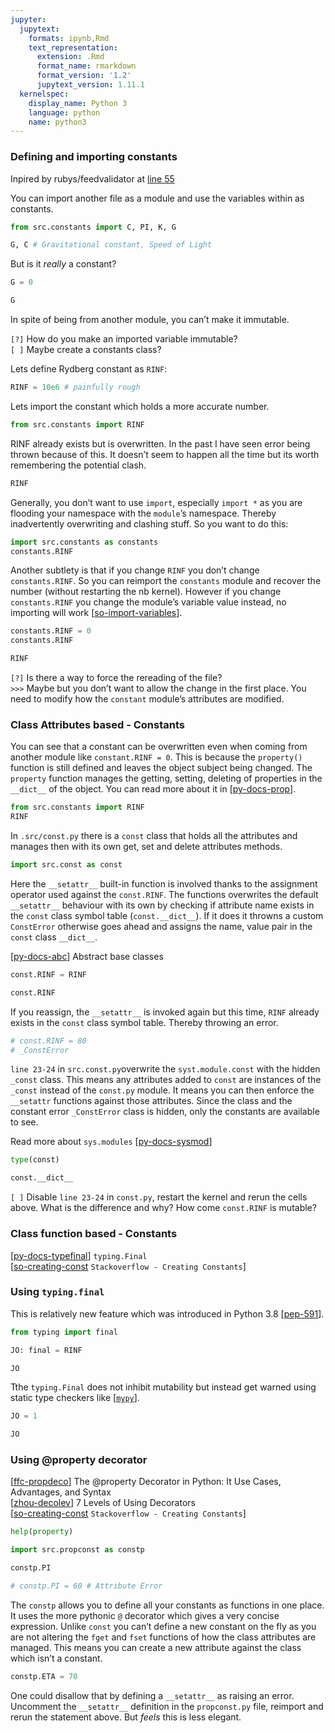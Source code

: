 ```yaml
---
jupyter:
  jupytext:
    formats: ipynb,Rmd
    text_representation:
      extension: .Rmd
      format_name: rmarkdown
      format_version: '1.2'
      jupytext_version: 1.11.1
  kernelspec:
    display_name: Python 3
    language: python
    name: python3
---
```


### Defining and importing constants

Inpired by rubys/feedvalidator at [line 55](https://lgtm.com/projects/g/rubys/feedvalidator/snapshot/eb77aa864016e1071f37357746a3ad77de94432a/files/src/rdflib/syntax/parsers/RDFXMLHandler.py?sort=name&dir=ASC&mode=heatmap#L55)

You can import another file as a module and use the variables within as constants.

```python
from src.constants import C, PI, K, G
```

```python
G, C # Gravitational constant, Speed of Light
```

But is it _really_ a constant?

```python
G = 0
```

```python
G
```

In spite of being from another module, you can't make it immutable.


`[?]` How do you make an imported variable immutable?  
`[ ]` Maybe create a constants class?


Lets define Rydberg constant as `RINF`:

```python
RINF = 10e6 # painfully rough
```

Lets import the constant which holds a more accurate number.

```python
from src.constants import RINF
```

RINF already exists but is overwritten. In the past I have seen error being thrown because of this. It doesn't seem to happen all the time but its worth remembering the potential clash.

```python
RINF
```

Generally, you don't want to use `import`, especially `import *` as you are flooding your namespace with the `module`'s namespace. Thereby inadvertently overwriting and clashing stuff. So you want to do this:

```python
import src.constants as constants
constants.RINF
```

Another subtlety is that if you change `RINF` you don't change `constants.RINF`. So you can reimport the `constants` module and recover the number (without restarting the nb kernel). However if you change `constants.RINF` you change the module's variable value instead, no importing will work [[so-import-variables](https://stackoverflow.com/questions/17255737/importing-variables-from-another-file)].

```python
constants.RINF = 0
constants.RINF
```

```python
RINF
```

`[?]` Is there a way to force the rereading of the file?  
`>>>` Maybe but you don't want to allow the change in the first place. You need to modify how the `constant` module's attributes are modified.


### Class Attributes based - Constants


You can see that a constant can be overwritten even when coming from another module like `constant.RINF = 0`. This is because the `property()` function is still defined and leaves the object subject being changed. The `property` function manages the getting, setting, deleting of properties in the `__dict__` of the object. You can read more about it in [[py-docs-prop](https://docs.python.org/3/library/functions.html#property)].

```python
from src.constants import RINF
RINF
```

In `.src/const.py` there is a `const` class that holds all the attributes and manages then with its own get, set and delete attributes methods.

```python
import src.const as const
```

Here the `__setattr__` built-in function is involved thanks to the assignment operator used against the `const.RINF`. The functions overwrites the default `__setattr__` behaviour with its own by checking if attribute name exists in the `const` class symbol table (`const.__dict__`). If it does it throwns a custom `ConstError` otherwise goes ahead and assigns the name, value pair in the `const` class `__dict__`.

[[py-docs-abc](https://docs.python.org/3/tutorial/errors.html#raising-exceptions)] Abstract base classes

```python
const.RINF = RINF
```

```python
const.RINF
```

If you reassign, the `__setattr__` is invoked again but this time, `RINF` already exists in the `const` class symbol table. Thereby throwing an error.

```python
# const.RINF = 80
# _ConstError
```

`line 23-24` in `src.const.py`overwrite the `syst.module.const` with the hidden `_const` class. This means any attributes added to `const` are instances of the `_const` instead of the `const.py` module. It means you can then enforce the `__setattr` functions against those attributes. Since the class and the constant error `_ConstError` class is hidden, only the constants are available to see.

Read more about `sys.modules` [[py-docs-sysmod](https://docs.python.org/3/library/sys.html#sys.modules)]

```python
type(const)
```

```python
const.__dict__
```

`[ ]` Disable `line 23-24` in `const.py`, restart the kernel and rerun the cells above. What is the difference and why? How come `const.RINF` is mutable?


### Class function based - Constants


[[py-docs-typefinal](https://docs.python.org/3/library/typing.html#typing.Final)] `typing.Final`  
[[so-creating-const](https://stackoverflow.com/questions/2682745/how-do-i-create-a-constant-in-python?noredirect=1&lq=1) `Stackoverflow - Creating Constants`]


### Using `typing.final`

This is relatively new feature which was introduced in Python 3.8 [[pep-591](https://www.python.org/dev/peps/pep-0591/)].

```python
from typing import final
```

```python
JO: final = RINF
```

```python
JO
```

Tthe `typing.Final` does not inhibit mutability but instead get warned using static type checkers like [[`mypy`](http://mypy-lang.org/examples.html)].

```python
JO = 1
```

```python
JO
```

### Using @property decorator

[[ffc-propdeco](https://www.freecodecamp.org/news/python-property-decorator/)] The @property Decorator in Python: It Use Cases, Advantages, and Syntax  
[[zhou-decolev](https://medium.com/techtofreedom/7-levels-of-using-decorators-in-python-370473fcbe76)] 7 Levels of Using Decorators  
[[so-creating-const](https://stackoverflow.com/questions/2682745/how-do-i-create-a-constant-in-python?noredirect=1&lq=1) `Stackoverflow - Creating Constants`]


```python
help(property)
```

```python
import src.propconst as constp
```

```python
constp.PI
```

```python
# constp.PI = 60 # Attribute Error
```

The `constp` allows you to define all your constants as functions in one place. It uses the more pythonic `@` decorator which gives a very concise expression. Unlike `const` you can't define a new constant on the fly as you are not altering the `fget` and `fset` functions of how the class attributes are managed. This means you can create a new attribute against the class which isn't a constant.

```python
constp.ETA = 70
```

One could disallow that by defining a `__setattr__` as raising an error. Uncomment the `__setattr__` definition in the `propconst.py` file, reimport and rerun the statement above. But _feels_ this is less elegant.

```python

```
